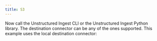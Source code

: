 ```yaml
---
title: S3
---
```



<NewDocument />


<SharedContentS3/>

Now call the Unstructured Ingest CLI or the Unstructured Ingest Python library. The destination connector can be any of the ones supported. This example uses the local destination connector:


<CodeGroup>

  <S3Sh />

  <S3PyV2 />

  <S3PyV1 />

</CodeGroup>


<SharedPartitionByAPIOSS/>